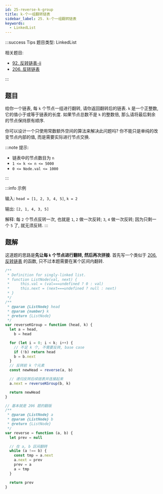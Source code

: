 ```yaml
---
id: 25-reverse-k-group
title: k-个一组翻转链表
sidebar_label: 25. k-个一组翻转链表
keywords:
  - LinkedList
---
```


:::success Tips
题目类型: LinkedList

相关题目:

- [92. 反转链表-ii](/leetcode/medium/92-reverse-between)
- [206. 反转链表](/leetcode/easy/206-reverse-list)

:::

## 题目

给你一个链表, 每 `k` 个节点一组进行翻转, 请你返回翻转后的链表. `k` 是一个正整数, 它的值小于或等于链表的长度. 如果节点总数不是 `k` 的整数倍, 那么请将最后剩余的节点保持原有顺序.

你可以设计一个只使用常数额外空间的算法来解决此问题吗? 你不能只是单纯的改变节点内部的值, 而是需要实际进行节点交换.

:::note 提示:

- 链表中的节点数目为 `n`
- `1 <= k <= n <= 5000`
- `0 <= Node.val <= 1000`

:::

:::info 示例

输入: `head = [1, 2, 3, 4, 5]`, `k = 2`

输出: `[2, 1, 4, 3, 5]`

解释: 每 `2` 个节点反转一次, 也就是 `1`, `2` 做一次反转; `3`, `4` 做一次反转; 因为只剩一个 `5` 了, 就无须反转.
:::

## 题解

这道题的思路是**先让每 `k` 个节点进行翻转, 然后再次拼接**. 首先写一个类似于 [206. 反转链表](/leetcode/easy/206-reverse-list) 的函数, 只不过本题需要在某个区间内翻转.

```ts
/**
 * Definition for singly-linked list.
 * function ListNode(val, next) {
 *     this.val = (val===undefined ? 0 : val)
 *     this.next = (next===undefined ? null : next)
 * }
 */
/**
 * @param {ListNode} head
 * @param {number} k
 * @return {ListNode}
 */
var reverseKGroup = function (head, k) {
  let a = head,
    b = head

  for (let i = 0; i < k; i++) {
    // 不足 k 个, 不需要反转, base case
    if (!b) return head
    b = b.next
  }
  // 反转前 k 个元素
  const newHead = reverse(a, b)

  // 递归反转后续链表并连接起来
  a.next = reverseKGroup(b, k)

  return newHead
}

// 基本就是 206 题的翻版
/**
 * @param {ListNode} a
 * @param {ListNode} b
 * @return {ListNode}
 */
var reverse = function (a, b) {
  let prev = null

  // 在 a, b 区间翻转
  while (a !== b) {
    const tmp = a.next
    a.next = prev
    prev = a
    a = tmp
  }

  return prev
}
```
